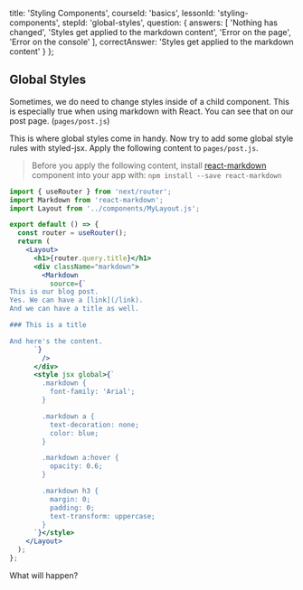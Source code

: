 
  title: 'Styling Components',
  courseId: 'basics',
  lessonId: 'styling-components',
  stepId: 'global-styles',
  question: {
    answers: [
      'Nothing has changed',
      'Styles get applied to the markdown content',
      'Error on the page',
      'Error on the console'
    ],
    correctAnswer: 'Styles get applied to the markdown content'
  }
};

## Global Styles

Sometimes, we do need to change styles inside of a child component. This is especially true when using markdown with React. You can see that on our post page. (`pages/post.js`)

This is where global styles come in handy. Now try to add some global style rules with styled-jsx. Apply the following content to `pages/post.js`.

> Before you apply the following content, install [react-markdown](https://github.com/rexxars/react-markdown) component into your app with: `npm install --save react-markdown`

```jsx
import { useRouter } from 'next/router';
import Markdown from 'react-markdown';
import Layout from '../components/MyLayout.js';

export default () => {
  const router = useRouter();
  return (
    <Layout>
      <h1>{router.query.title}</h1>
      <div className="markdown">
        <Markdown
          source={`
This is our blog post.
Yes. We can have a [link](/link).
And we can have a title as well.

### This is a title

And here's the content.
      `}
        />
      </div>
      <style jsx global>{`
        .markdown {
          font-family: 'Arial';
        }

        .markdown a {
          text-decoration: none;
          color: blue;
        }

        .markdown a:hover {
          opacity: 0.6;
        }

        .markdown h3 {
          margin: 0;
          padding: 0;
          text-transform: uppercase;
        }
      `}</style>
    </Layout>
  );
};
```

What will happen?

